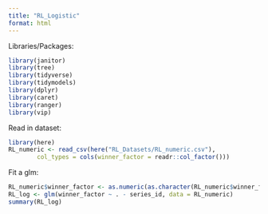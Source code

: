 ```yaml
---
title: "RL_Logistic"
format: html
---
```


Libraries/Packages:
```r
library(janitor)
library(tree)
library(tidyverse)
library(tidymodels)
library(dplyr)
library(caret)
library(ranger)
library(vip)
```

Read in dataset:
```r
library(here)
RL_numeric <- read_csv(here("RL_Datasets/RL_numeric.csv"), 
        col_types = cols(winner_factor = readr::col_factor()))
```

Fit a glm:
```r
RL_numeric$winner_factor <- as.numeric(as.character(RL_numeric$winner_factor))
RL_log <- glm(winner_factor ~ . - series_id, data = RL_numeric)
summary(RL_log)
```


